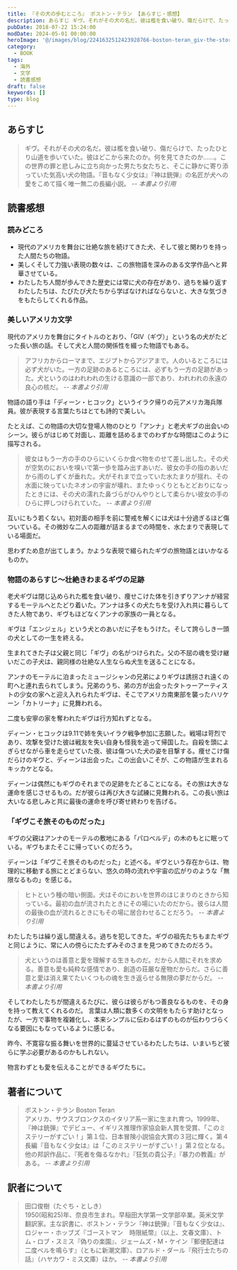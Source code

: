 ```yaml
---
title: 『その犬の歩むところ』 ボストン・テラン 【あらすじ・感想】
description: あらすじ ギヴ。それがその犬の名だ。彼は檻を食い破り、傷だらけで、たったひとり山道を歩いていた。彼はどこから来たのか。何を見てきたのか……。この世界の罪と悲しみに立ち向かった男たち女たちと、そこに静かに寄り添っていた気高い犬の物語。『音もなく少女は』『神は銃弾』の名匠が犬への愛をこめて描く唯一無二の長編小説
pubDate: 2018-07-22 15:24:00
modDate: 2024-05-01 00:00:00
heroImage: '@/images/blog/2241632512423928766-boston-teran_giv-the-story-of-a-dog-and-america.webp'
category:
  - BOOK
tags:
  - 海外
  - 文学
  - 読書感想
draft: false
keywords: []
type: blog
---
```



## あらすじ

> ギヴ。それがその犬の名だ。彼は檻を食い破り、傷だらけで、たったひとり山道を歩いていた。彼はどこから来たのか。何を見てきたのか……。この世界の罪と悲しみに立ち向かった男たち女たちと、そこに静かに寄り添っていた気高い犬の物語。『音もなく少女は』『神は銃弾』の名匠が犬への愛をこめて描く唯一無二の長編小説。 <cite>-- 本書より引用</cite>

## 読書感想

### 読みどころ

- 現代のアメリカを舞台に壮絶な旅を続けてきた犬、そして彼と関わりを持った人間たちの物語。
- 美しくそして力強い表現の数々は、この旅物語を深みのある文学作品へと昇華させている。
- わたしたち人間が歩んできた歴史には常に犬の存在があり、過ちを繰り返すわたしたちは、たびたび犬たちから学ばなければならないと、大きな気づきをもたらしてくれる作品。

### 美しいアメリカ文学

現代のアメリカを舞台にタイトルのとおり、「GIV（ギヴ）」という名の犬がたどった長い旅の話。そして犬と人間の関係性を綴った物語でもある。

> アフリカからローマまで、エジプトからアジアまで。人のいるところには必ず犬がいた。一方の足跡のあるところには、必ずもう一方の足跡があった。犬というのはわれわれの生ける意識の一部であり、われわれの永遠の良心の核だ。 <cite>-- 本書より引用</cite>

物語の語り手は「ディーン・ヒコック」というイラク帰りの元アメリカ海兵隊員。彼が表現する言葉たちはとても詩的で美しい。

たとえば、この物語の大切な登場人物のひとり「アンナ」と老犬ギブの出会いのシーン。彼らがはじめて対面し、距離を詰めるまでのわずかな時間はこのように描写される。

> 彼女はもう一方の手のひらにいくらか食べ物をのせて差し出した。その犬が空気のにおいを嗅いで第一歩を踏み出すあいだ、彼女の手の指のあいだから雨のしずくが垂れた。犬がそれまで立っていた水たまりが揺れ、その水面に映っていたネオンの宇宙が壊れ、またゆっくりともとどおりになったときには、その犬の濡れた鼻づらがひんやりとして柔らかい彼女の手のひらに押しつけられていた。 <cite>-- 本書より引用</cite>

互いにもう若くない。初対面の相手を前に警戒を解くには犬は十分過ぎるほど傷ついている。その微妙な二人の距離が詰まるまでの時間を、水たまりで表現している場面だ。

思わずため息が出てしまう。かような表現で綴られたギヴの旅物語とはいかなるものか。

<Alert type='danger' content='以降、ネタバレを含む' />

### 物語のあらすじ〜壮絶きわまるギヴの足跡

老犬ギヴは閉じ込められた檻を食い破り、痩せこけた体を引きずりアンナが経営するモーテルへとたどり着いた。アンナは多くの犬たちを受け入れ共に暮らしてきた人物であり、ギヴもほどなくアンナの家族の一員となる。

ギヴは「エンジェル」という犬とのあいだに子をもうけた。そして誇らしき一頭の犬としての一生を終える。

生まれてきた子は父親と同じ「ギヴ」の名がつけられた。父の不屈の魂を受け継いだこの子犬は、親同様の壮絶な人生ならぬ犬生を送ることになる。

アンナのモーテルに泊まったミュージシャンの兄弟によりギヴは誘拐され遠くの町へと連れ去られてしまう。兄弟のうち、弟の方が出会ったタトゥーアーティストの少女の家へと迎え入れられたギヴは、そこでアメリカ南東部を襲ったハリケーン「カトリーナ」に見舞われる。

二度も安寧の家を奪われたギヴは行方知れずとなる。

ディーン・ヒコックは9.11で姉を失いイラク戦争参加に志願した。戦場は苛烈であり、攻撃を受けた彼は戦友を失い自身も怪我を追って帰国した。自殺を頭によぎらせながら車を走らせていた夜、彼は傷ついた犬の姿を目撃する。痩せこけ傷だらけのギヴと、ディーンは出会った。この出会いこそが、この物語が生まれるキッカケとなる。

ディーンは偶然にもギヴのそれまでの足跡をたどることになる。その旅は大きな運命を感じさせるもの。だが彼らは再び大きな試練に見舞われる。この長い旅は大いなる悲しみと共に最後の運命を呼び寄せ終わりを告げる。

### 「ギヴこそ旅そのものだった」

ギヴの父親はアンナのモーテルの敷地にある「パロベルデ」の木のもとに眠っている。ギヴもまたそこに帰っていくのだろう。

ディーンは「ギヴこそ旅そのものだった」と述べる。ギヴという存在からは、物理的に移動する旅にとどまらない、悠久の時の流れや宇宙の広がりのような「無限なるもの」を感じる。

> ヒトという種の暗い側面。犬はそのにおいを世界のはじまりのときから知っている。最初の血が流されたときにその場にいたのだから。彼らは人間の最後の血が流れるときにもその場に居合わせることだろう。 <cite>-- 本書より引用</cite>

わたしたちは繰り返し間違える。過ちを犯してきた。ギヴの祖先たちもまたギヴと同じように、常に人の傍らにたたずみそのさまを見つめてきたのだろう。

> 犬というのは善意と愛を理解する生きものだ。だから人間にそれを求める。善意も愛も純粋な感情であり、創造の荘厳な産物だからだ。さらに善意と愛は消え果てたいくつもの魂を生き返らせる無限の夢だからだ。 <cite>-- 本書より引用</cite>

そしてわたしたちが間違えるたびに、彼らは彼らがもつ善良なるものを、その身を持って教えてくれるのだ。 言葉は人類に数多くの文明をもたらす助けとなったが、一方で事物を複雑化し、本来シンプルに伝わるはずのものが伝わりづらくなる要因にもなっているように感じる。

昨今、不寛容な振る舞いを世界的に蔓延させているわたしたちは、いまいちど彼らに学ぶ必要があるのかもしれない。

物言わずとも愛を伝えることができるギヴたちに。

<div class='not-prose'>
  <div data-vc_mylinkbox_id='886753616'></div>
</div>

## 著者について

> ボストン・テラン Boston Teran<br />
> アメリカ、サウスブロンクスのイタリア系一家に生まれ育つ。1999年、『神は銃弾』でデビュー、イギリス推理作家協会新人賞を受賞、「このミステリーがすごい！」第１位、日本冒険小説協会大賞の３冠に輝く。第４長編『音もなく少女は』は「このミステリーがすごい！」第２位となる。他の邦訳作品に、『死者を侮るなかれ』『狂気の貴公子』『暴力の教義』がある。 <cite>-- 本書より引用</cite>

## 訳者について

> 田口俊樹（たぐち・としき）<br />
> 1950(昭和25)年、奈良市生まれ。早稲田大学第一文学部卒業。英米文学翻訳家。主な訳書に、ボストン・テラン『神は銃弾』『音もなく少女は』、ロジャー・ホッブズ『ゴーストマン　時限紙幣』（以上、文春文庫）、トム・ロブ・スミス『偽りの楽園』、ジェームズ・M・ケイン『郵便配達は二度ベルを鳴らす』（ともに新潮文庫）、ロアルド・ダール『飛行士たちの話』（ハヤカワ・ミス文庫）ほか。 <cite>-- 本書より引用</cite>
